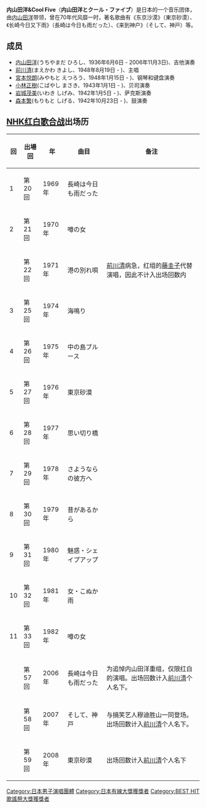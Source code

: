 {{Infobox Musician 
| Name = 内山田洋&Cool Five
| Img =
| Background = group_or_band
| Alias =
| Origin = {{JPN}}
| Instrument =
| Genre = [[情感歌谣|情感歌谣]]
| Years_active = 1967年-
| Label =
| Associated_acts =
| URL =
| Current_members = [[前川清|前川清]]<br/>宮本悦朗<br/>小林正樹<br/>大泽允<br/>西田凉马<br/>山上哲也
| Past_members = 内山田洋<br/>宮内隆之<br/>岩城茂美<br/>森本繁<br>帆足新一
 }}
'''内山田洋&Cool Five'''（'''内山田洋とクール・ファイブ'''）是日本的一个音乐团体，由[[内山田洋|内山田洋]]带领，曾在70年代风靡一时，著名歌曲有《东京沙漠》（東京砂漠）、《长崎今日又下雨》（長崎は今日も雨だった）、《来到神户》（そして、神戸）等。

==成员==
*[[内山田洋|内山田洋]](うちやまだ ひろし、1936年6月6日 - 2006年11月3日)、吉他演奏
*[[前川清|前川清]](まえかわ きよし、1948年8月19日 - )、主唱
*[[宮本悦朗|宮本悦朗]](みやもと えつろう、1948年1月15日 - )、钢琴和键盘演奏
*[[小林正樹|小林正樹]](こばやし まさき、1943年1月1日 - )、贝司演奏
*[[岩城茂美|岩城茂美]](いわき しげみ、1942年1月5日 - )、萨克斯演奏
*[[森本繁|森本繁]](もりもと しげる、1942年10月23日 - )、鼓演奏 

==[[NHK红白歌合战|NHK红白歌合战]]出场历==
{| class="wikitable"
!回!!出場回!!年!!曲目!!备注
|-
|1||第20回||1969年||長崎は今日も雨だった||
|-
|2||第21回||1970年||噂の女||
|-
| ||第22回||1971年||港の別れ唄||[[前川清|前川清]]病急，红组的[[藤圭子|藤圭子]]代替演唱，因此不计入出场回数内
|-
|3||第25回||1974年||海鳴り||
|-
|4||第26回||1975年||中の島ブルース||
|-
|5||第27回||1976年||東京砂漠||
|-
|6||第28回||1977年||思い切り橋||
|-
|7||第29回||1978年||さようならの彼方へ||
|-
|8||第30回||1979年||昔があるから||
|-
|9||第31回||1980年||魅惑・シェイプアップ||
|-
|10||第32回||1981年||女・こぬか雨||
|-
|11||第33回||1982年||噂の女||
|-
| ||第57回||2006年||長崎は今日も雨だった||为追悼内山田洋重组，仅限红白的演唱。出场回数计入[[前川清|前川清]]个人名下。
|-
| ||第58回||2007年||そして、神戸||与搞笑艺人穆迪胜山一同登场。出场回数计入[[前川清|前川清]]个人名下。
|-
| ||第59回||2008年||東京砂漠||出场回数计入[[前川清|前川清]]个人名下
|}

{{日本有線大獎}}
{{BEST HIT歌謠祭大獎}}

{{DEFAULTSORT:Uchiyamada Hiroshi and Cool Five}}
[[Category:日本男子演唱團體|Category:日本男子演唱團體]]
[[Category:日本有線大獎獲獎者|Category:日本有線大獎獲獎者]]
[[Category:BEST_HIT歌謠祭大獎獲獎者|Category:BEST HIT歌謠祭大獎獲獎者]]